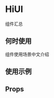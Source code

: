 # HiUI

组件汇总

## 何时使用

组件使用场景中文介绍

## 使用示例

<!-- Inject Stories -->

## Props

<!-- Inject Props -->
